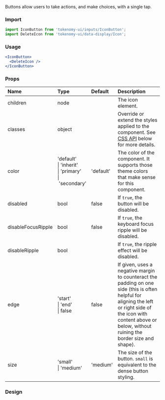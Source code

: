
<Meta title="Components/Input/Button" />

<Title>Icon Button</Title>
<Subtitle>
  Buttons allow users to take actions, and make choices, with a single tap.
</Subtitle>

### Import

```jsx
import IconButton from 'tokenomy-ui/inputs/IconButton';
import DeleteIcon from 'tokenomy-ui/data-display/Icon';
```

### Usage

```jsx
<IconButton>
  <DeleteIcon />
</IconButton>
```

### Props

<table>
  <thead>
    <tr>
      <th align="left">Name</th>
      <th align="left">Type</th>
      <th align="left">Default</th>
      <th align="left">Description</th>
    </tr>
  </thead>
  <tbody>
    <tr>
      <td align="left"><span class="prop-name">children</span></td>
      <td align="left"><span class="prop-type">node</span></td>
      <td align="left"></td>
      <td align="left">The icon element.</td>
    </tr>
    <tr>
      <td align="left"><span class="prop-name">classes</span></td>
      <td align="left"><span class="prop-type">object</span></td>
      <td align="left"></td>
      <td align="left">Override or extend the styles applied to the component. See <a href="#css">CSS API</a> below for more details.</td>
    </tr>
    <tr>
      <td align="left"><span class="prop-name">color</span></td>
      <td align="left"><span class="prop-type">'default'<br />|&nbsp;'inherit'<br />|&nbsp;'primary'<br />|&nbsp;'secondary'</span></td>
      <td align="left"><span class="prop-default">'default'</span></td>
      <td align="left">The color of the component. It supports those theme colors that make sense for this component.</td>
    </tr>
    <tr>
      <td align="left"><span class="prop-name">disabled</span></td>
      <td align="left"><span class="prop-type">bool</span></td>
      <td align="left"><span class="prop-default">false</span></td>
      <td align="left">If <code>true</code>, the button will be disabled.</td>
    </tr>
    <tr>
      <td align="left"><span class="prop-name">disableFocusRipple</span></td>
      <td align="left"><span class="prop-type">bool</span></td>
      <td align="left"><span class="prop-default">false</span></td>
      <td align="left">If <code>true</code>, the  keyboard focus ripple will be disabled.</td>
    </tr>
    <tr>
      <td align="left"><span class="prop-name">disableRipple</span></td>
      <td align="left"><span class="prop-type">bool</span></td>
      <td align="left"></td>
      <td align="left">If <code>true</code>, the ripple effect will be disabled.</td>
    </tr>
    <tr>
      <td align="left"><span class="prop-name">edge</span></td>
      <td align="left"><span class="prop-type">'start'<br />|&nbsp;'end'<br />|&nbsp;false</span></td>
      <td align="left"><span class="prop-default">false</span></td>
      <td align="left">If given, uses a negative margin to counteract the padding on one side (this is often helpful for aligning the left or right side of the icon with content above or below, without ruining the border size and shape).</td>
    </tr>
    <tr>
      <td align="left"><span class="prop-name">size</span></td>
      <td align="left"><span class="prop-type">'small'<br />|&nbsp;'medium'</span></td>
      <td align="left"><span class="prop-default">'medium'</span></td>
      <td align="left">The size of the button. <code>small</code> is equivalent to the dense button styling.</td>
    </tr>
  </tbody>
</table>

### Design

<Figma
  url="https://www.figma.com/file/XaZi4D6q7m3HIdxxx2zTCc/TKN-2498-Design-component-library-for-Web?node-id=2643%3A27268&t=a2GAiWCgh4ZBuSMh-0"
  height="50%"
  defaultCollapsed
/>

